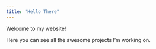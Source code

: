 ```yaml
---
title: "Hello There"
---
```


Welcome to my website! 

Here you can see all the awesome projects I'm working on. 